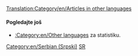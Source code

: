 [[Translation:Category/en/Articles in other languages]]
{{en/Bilingual box| Sr
| Ovde se nalazi registar za širok spektar '''članaka na srpskom''' u OpenTTD vikiju. <br/>Članci sa {{en/S|Other_languages}} šablonom sa '' '''<code><nowiki>language_page=sr</nowiki></code>''' ''parametrom automatski se povezuju ovde.
| ''This page provides an index for a wide range of '''articles in Serbian''' in OpenTTD Wiki.<br/>Articles with {{en/S|Other_languages}} template with'' '''<code><nowiki>language_page=sr</nowiki></code>''' ''parameter automatically link here.''
}}

====Pogledajte još====
*[[:Category:en/Other languages]] za statistiku.

[[Category:en/Serbian (Srpski)]][[Category:en/Articles in other languages|SR]]